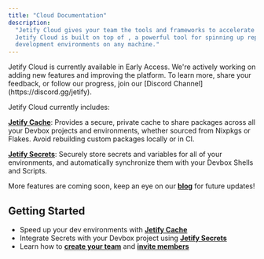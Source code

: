 ```yaml
---
title: "Cloud Documentation"
description:
  "Jetify Cloud gives your team the tools and frameworks to accelerate your development workflow.
  Jetify Cloud is built on top of , a powerful tool for spinning up reproducible, isolated
  development environments on any machine."
---
```


<Info>
  Jetify Cloud is currently available in Early Access. We're actively working on adding new features
  and improving the platform. To learn more, share your feedback, or follow our progress, join our
  [Discord Channel](https://discord.gg/jetify).
</Info>

Jetify Cloud currently includes:

**[Jetify Cache](/docs/cloud/cache/)**: Provides a secure, private cache to share packages across
all your Devbox projects and environments, whether sourced from Nixpkgs or Flakes. Avoid rebuilding
custom packages locally or in CI.

**[Jetify Secrets](/docs/cloud/secrets/)**: Securely store secrets and variables for all of your
environments, and automatically synchronize them with your Devbox Shells and Scripts.

More features are coming soon, keep an eye on our [**blog**](https://www.jetify.com/blog) for future
updates!

## Getting Started[​](#getting-started "Direct link to Getting Started")

- Speed up your dev environments with [**Jetify Cache**](/docs/cloud/cache/)
- Integrate Secrets with your Devbox project using [**Jetify Secrets**](/docs/cloud/secrets/)
- Learn how to [**create your team**](/docs/cloud/dashboard/creating_your_team/) and
  [**invite members**](/docs/cloud/dashboard/inviting_members/)
